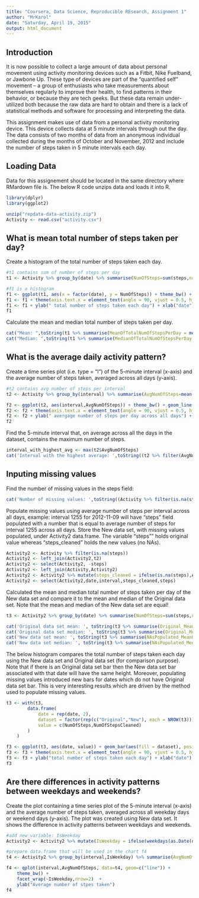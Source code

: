 ```yaml
---
title: "Coursera, Data Science, Reproducible REsearch, Assignment 1"
author: "MrKarol"
date: "Saturday, April 19, 2015"
output: html_document
---
```


## Introduction
It is now possible to collect a large amount of data about personal movement using activity monitoring devices such as a Fitbit, Nike Fuelband, or Jawbone Up. These type of devices are part of the "quantified self" movement -- a group of enthusiasts who take measurements about themselves regularly to improve their health, to find patterns in their behavior, or because they are tech geeks. But these data remain under-utilized both because the raw data are hard to obtain and there is a lack of statistical methods and software for processing and interpreting the data.

This assignment makes use of data from a personal activity monitoring device. This device collects data at 5 minute intervals through out the day. The data consists of two months of data from an anonymous individual collected during the months of October and November, 2012 and include the number of steps taken in 5 minute intervals each day.


## Loading Data
Data for this assignement should be located in the same directory where RMardown file is. The below R code unzips data and loads it into R.
```r
library(dplyr)
library(ggplot2)

unzip("repdata-data-activity.zip")
Activity <- read.csv("activity.csv")
```

## What is mean total number of steps taken per day?
Create a histogram of the total number of steps taken each day.
```r
#t1 contains sum of number of steps per day
t1 <- Activity %>% group_by(date) %>% summarise(NumOfSteps=sum(steps,na.rm=TRUE))

#f1 is a histogram
f1 <- ggplot(t1, aes(x = factor(date), y = NumOfSteps)) + theme_bw() + geom_bar(stat="identity") 
f1 <- f1 + theme(axis.text.x = element_text(angle = 90, vjust = 0.5, hjust=1)) 
f1 <- f1 + ylab(" total number of steps taken each day") + xlab("date")
f1
```

Calculate the mean and median total number of steps taken per day.
```r
cat("Mean: ",toString(t1 %>% summarise(MeanOfTotalNumOfStepsPerDay = mean(NumOfSteps))))
cat("Median: ",toString(t1 %>% summarise(MedianOfTotalNumOfStepsPerDay = median(NumOfSteps))))
```

## What is the average daily activity pattern?
Create a time series plot (i.e. type = "l") of the 5-minute interval (x-axis) and the average number of steps taken, averaged across all days (y-axis).
```r
#t2 contains avg number of steps per interval
t2 <- Activity %>% group_by(interval) %>% summarise(AvgNumOfSteps=mean(steps,na.rm=TRUE))

f2 <- ggplot(t2, aes(interval,AvgNumOfSteps)) + theme_bw() + geom_line() 
f2 <- f2 + theme(axis.text.x = element_text(angle = 90, vjust = 0.5, hjust=1)) 
f2 <- f2 + ylab(" avergage number of steps per day across all days") + xlab("interval")
f2
```

Find the 5-minute interval that, on average across all the days in the dataset, contains the maximum number of steps. 
```r
interval_with_highest_avg <- max(t2$AvgNumOfSteps)
cat('Interval with the highest average: ',toString((t2 %>% filter(AvgNumOfSteps==interval_with_highest_avg))[1]))
```

## Inputing missing values
Find the number of missing values in the steps field:
```r
cat('Number of missing values: ',toString((Activity %>% filter(is.na(steps)) %>% summarise(MissingValues=n()))))

```

Populate missing values using average number of steps per interval across all days, example: interval 1255 for 2012-11-09 will have "steps" field populated with a number that is equal to average number of steps for interval 1255 across all days. Store the New data set, with missing values populated, under Activity2 data.frame. The variable "steps"" holds original value whereas "steps_cleaned" holds the new values (no NAs).
```r
Activity2 <- Activity %>% filter(is.na(steps)) 
Activity2 <- left_join(Activity2,t2)
Activity2 <- select(Activity2, -steps)
Activity2 <- left_join(Activity,Activity2)
Activity2 <- Activity2 %>% mutate(steps_cleaned = ifelse(is.na(steps),AvgNumOfSteps,steps))
Activity2 <- select(Activity2,date,interval,steps_cleaned,steps) 
```

Calculated the mean and median total number of steps taken per day of the New data set and compare it to the mean and median of the Original data set. Note that the mean and median of the New data set are equal!
```r
t3 <- Activity2 %>% group_by(date) %>% summarise(NumOfSteps=sum(steps,na.rm=TRUE),NumOfStepsCleaned=sum(steps_cleaned))

cat('Original data set mean: ', toString(t3 %>% summarise(Original_MeanOfTotalNumOfStepsPerDay = mean(NumOfSteps))))
cat('Original data set median: ', toString(t3 %>% summarise(Original_MedianOfTotalNumOfStepsPerDay = median(NumOfSteps))))
cat('New data set mean: ', toString(t3 %>% summarise(NAsPopulated_MeanOfTotalNumOfStepsPerDay = mean(NumOfStepsCleaned))))
cat('New data set median: ', toString(t3 %>% summarise(NAsPopulated_MedianOfTotalNumOfStepsPerDay = median(NumOfStepsCleaned))))

```

The below histogram compares the total number of steps taken each day using the New data set and Original data set (for comparison purpose). Note that if there is an Original data set bar then the New data set bar associated with that date will have the same height. Moreover, populating missing values introduced new bars for dates which do not have Original data set bar. This is very interesting results which are driven by the method used to populate missing values.
```r
t3 <- with(t3,
        data.frame(
            date = rep(date, 2),
            dataset = factor(rep(c("Original","New"), each = NROW(t3))),
            value = c(NumOfSteps,NumOfStepsCleaned)    
        )
    )

f3 <- ggplot(t3, aes(date, value)) + geom_bar(aes(fill = dataset), position = "dodge", stat="identity")+ theme_bw() 
f3 <- f3 + theme(axis.text.x = element_text(angle = 90, vjust = 0.5, hjust=1)) 
f3 <- f3 + ylab("total number of steps taken each day") + xlab("date") 
f3
```

## Are there differences in activity patterns between weekdays and weekends?
Create the plot containing a time series plot of the 5-minute interval (x-axis) and the average number of steps taken, averaged across all weekday days or weekend days (y-axis). The plot was created using New data set. It shows the difference in activity patterns between weekdays and weekends. 
```r
#add new variable: IsWeekday
Activity2 <- Activity2 %>% mutate(IsWeekday = ifelse(weekdays(as.Date(date))=="Saturday" | weekdays(as.Date(date))=="Sunday","Weekend","Weekday"))

#prepare data.frame that will be used in the chart f4
t4 <- Activity2 %>% group_by(interval,IsWeekday) %>% summarise(AvgNumOfSteps=mean(steps_cleaned,na.rm=TRUE))

f4 <- qplot(interval,AvgNumOfSteps, data=t4, geom=c("line")) + 
    theme_bw() + 
    facet_wrap(~IsWeekday,nrow=2)  + 
    ylab("Average number of stpes taken")
f4
```